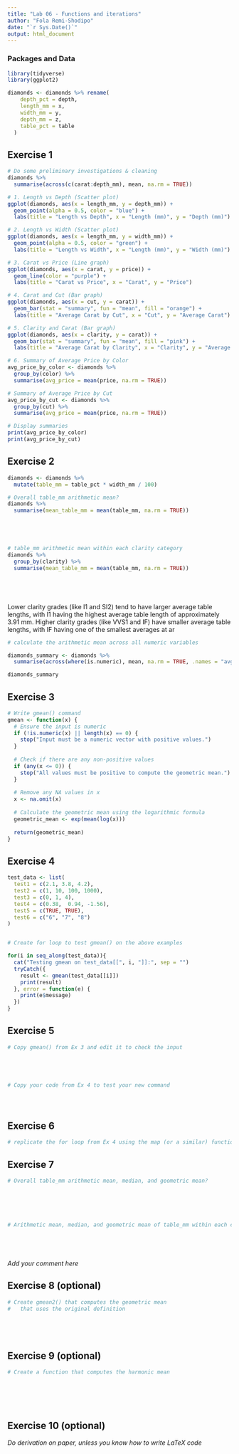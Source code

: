 ```yaml
---
title: "Lab 06 - Functions and iterations"
author: "Fola Remi-Shodipo"
date: "`r Sys.Date()`"
output: html_document
---
```



### Packages and Data

```r
library(tidyverse) 
library(ggplot2)
```

```r
diamonds <- diamonds %>% rename(
    depth_pct = depth,
    length_mm = x,
    width_mm = y,
    depth_mm = z,
    table_pct = table
  )
```


## Exercise 1

```r
# Do some preliminary investigations & cleaning
diamonds %>%
  summarise(across(c(carat:depth_mm), mean, na.rm = TRUE))

# 1. Length vs Depth (Scatter plot)
ggplot(diamonds, aes(x = length_mm, y = depth_mm)) +
  geom_point(alpha = 0.5, color = "blue") +
  labs(title = "Length vs Depth", x = "Length (mm)", y = "Depth (mm)")

# 2. Length vs Width (Scatter plot)
ggplot(diamonds, aes(x = length_mm, y = width_mm)) +
  geom_point(alpha = 0.5, color = "green") +
  labs(title = "Length vs Width", x = "Length (mm)", y = "Width (mm)")

# 3. Carat vs Price (Line graph)
ggplot(diamonds, aes(x = carat, y = price)) +
  geom_line(color = "purple") +
  labs(title = "Carat vs Price", x = "Carat", y = "Price")

# 4. Carat and Cut (Bar graph)
ggplot(diamonds, aes(x = cut, y = carat)) +
  geom_bar(stat = "summary", fun = "mean", fill = "orange") +
  labs(title = "Average Carat by Cut", x = "Cut", y = "Average Carat")

# 5. Clarity and Carat (Bar graph)
ggplot(diamonds, aes(x = clarity, y = carat)) +
  geom_bar(stat = "summary", fun = "mean", fill = "pink") +
  labs(title = "Average Carat by Clarity", x = "Clarity", y = "Average Carat")

# 6. Summary of Average Price by Color
avg_price_by_color <- diamonds %>%
  group_by(color) %>%
  summarise(avg_price = mean(price, na.rm = TRUE))

# Summary of Average Price by Cut
avg_price_by_cut <- diamonds %>%
  group_by(cut) %>%
  summarise(avg_price = mean(price, na.rm = TRUE))

# Display summaries
print(avg_price_by_color)
print(avg_price_by_cut)

```


## Exercise 2

```r

diamonds <- diamonds %>%
  mutate(table_mm = table_pct * width_mm / 100)

# Overall table_mm arithmetic mean?
diamonds %>%
  summarise(mean_table_mm = mean(table_mm, na.rm = TRUE))





# table_mm arithmetic mean within each clarity category
diamonds %>%
  group_by(clarity) %>%
  summarise(mean_table_mm = mean(table_mm, na.rm = TRUE))






```

Lower clarity grades (like I1 and SI2) tend to have larger average table lengths, with I1 having the highest average table length of approximately 3.91 mm.
Higher clarity grades (like VVS1 and IF) have smaller average table lengths, with IF having one of the smallest averages at ar

```r
# calculate the arithmetic mean across all numeric variables

diamonds_summary <- diamonds %>%
  summarise(across(where(is.numeric), mean, na.rm = TRUE, .names = "avg_{.col}"))

diamonds_summary


```

## Exercise 3

```r
# Write gmean() command
gmean <- function(x) {
  # Ensure the input is numeric
  if (!is.numeric(x) || length(x) == 0) {
    stop("Input must be a numeric vector with positive values.")
  }
  
  # Check if there are any non-positive values
  if (any(x <= 0)) {
    stop("All values must be positive to compute the geometric mean.")
  }
  
  # Remove any NA values in x
  x <- na.omit(x)
  
  # Calculate the geometric mean using the logarithmic formula
  geometric_mean <- exp(mean(log(x)))
  
  return(geometric_mean)
}


```

## Exercise 4

```r

test_data <- list(
  test1 = c(2.1, 3.8, 4.2),
  test2 = c(1, 10, 100, 1000),
  test3 = c(0, 1, 4),
  test4 = c(0.38,  0.94, -1.56),
  test5 = c(TRUE, TRUE),
  test6 = c("6", "7", "8")
)


# Create for loop to test gmean() on the above examples

for(i in seq_along(test_data)){
  cat("Testing gmean on test_data[[", i, "]]:", sep = "")
  tryCatch({
    result <- gmean(test_data[[i]])
    print(result)
  }, error = function(e) {
    print(e$message)
  })
}

```


## Exercise 5

```r
# Copy gmean() from Ex 3 and edit it to check the input





# Copy your code from Ex 4 to test your new command





```

## Exercise 6

```r
# replicate the for loop from Ex 4 using the map (or a similar) function

```


## Exercise 7

```r
# Overall table_mm arithmetic mean, median, and geometric mean?






# Arithmetic mean, median, and geometric mean of table_mm within each clarity category






```

_Add your comment here_


## Exercise 8 (optional)

```r
# Create gmean2() that computes the geometric mean 
#   that uses the original definition






```


## Exercise 9 (optional)

```r
# Create a function that computes the harmonic mean







```

## Exercise 10 (optional)

_Do derivation on paper, unless you know how to write LaTeX code_
